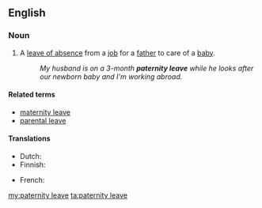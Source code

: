 ==English==
{{wikipedia}}
===Noun===
{{en-noun|sg=[[paternity]] [[leave]]}}

# A [[leave of absence]] from a [[job]] for a [[father]] to care of a [[baby]].
#:''My husband is on a 3-month '''paternity leave''' while he looks after our newborn baby and I'm working abroad.''

====Related terms====
*[[maternity leave]]
*[[parental leave]]

====Translations====
{{trans-top|a leave of absence from a job for a father to care of a baby}}
* Dutch: {{t|nl|vaderschapsverlof}}
*Finnish: {{t-|fi|isyysloma}}
{{trans-mid}}
*French: {{t|fr|congé de paternité|m}}
{{trans-bottom}}

[[my:paternity leave]]
[[ta:paternity leave]]